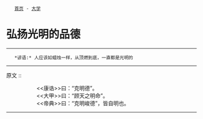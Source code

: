 <div class="nav">
	[[../index|首页]] - [[index|大学]]
</div>
= 弘扬光明的品德 =
----
    *谚语:* 人应该如蜡烛一样，从顶燃到底，一直都是光明的
----

原文 ::
:: <<康诰>>曰：“克明德”。
:: <<大甲>>曰：“顾天之明命”。
:: <<帝典>>曰：“克明峻德”，皆自明也。
----
